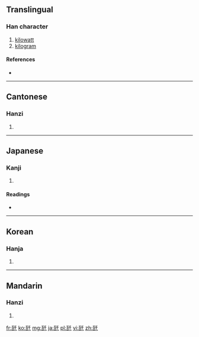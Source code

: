 ==Translingual==

===Han character===
{{Han char|rn=98|rad=瓦|as=03|sn=8|four=|canj=一弓竹十 (MNHJ)}}

# [[kilowatt]]
# [[kilogram]]

====References====
* {{Han ref|kx=0748.081|dkj=21450|dj=1156.140|hdz=21422.050|uh=74E9|ud=29929|bh=A260|bd=41568}}

----

==Cantonese==

===Hanzi===
{{yue-hanzi|jyut=|y=chin1, nga5}}

# {{defn|lang=yue|sort=瓦03}}

----

==Japanese==

===Kanji===
{{ja-kanji|grade=|rs=瓦03}}

# {{defn|lang=ja|sort=瓦03}}

====Readings====
* {{ja-readings|on=|kun=[[きろぐらむ]] (kiroguramu)|nanori=}}

----

==Korean==

===Hanja===
{{ko-hanja|hangeul=천|eumhun=|rv=cheon|mr=ch'ŏn|y=chen}}

# {{defn|lang=ko|sort=瓦03}}

----

==Mandarin==

===Hanzi===
{{cmn-hanzi|pin=[[qiǎn1wa]] (qian1wa3), [[qiǎn2wa]] (qian2wa3)|wg=<sup>3</sup>, <sup>3</sup>}}

# {{defn|lang=cmn|sort=瓦03}}

[[fr:瓩]]
[[ko:瓩]]
[[mg:瓩]]
[[ja:瓩]]
[[pl:瓩]]
[[vi:瓩]]
[[zh:瓩]]